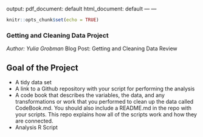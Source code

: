 output:
  pdf_document: default
  html_document: default
---
---

```r
knitr::opts_chunk$set(echo = TRUE)
```

### Getting and Cleaning Data Project

*Author: Yulia Grobman*
Blog Post: Getting and Cleaning Data Review 


## Goal of the Project

* A tidy data set
* A link to a Github repository with your script for performing the analysis
* A code book that describes the variables, the data, and any transformations or work that you performed to clean up the data called CodeBook.md. You should also include a README.md in the repo with your scripts. This repo explains how all of the scripts work and how they are connected.
* Analysis R Script




